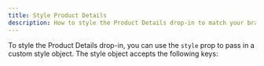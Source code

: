 ```yaml
---
title: Style Product Details
description: How to style the Product Details drop-in to match your brand.
---
```


To style the Product Details drop-in, you can use the `style` prop to pass in a custom style object. The style object accepts the following keys:
